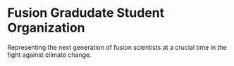 # Fusion Gradudate Student Organization

Representing the next generation of fusion scientists at a crucial time in the fight against climate change.
